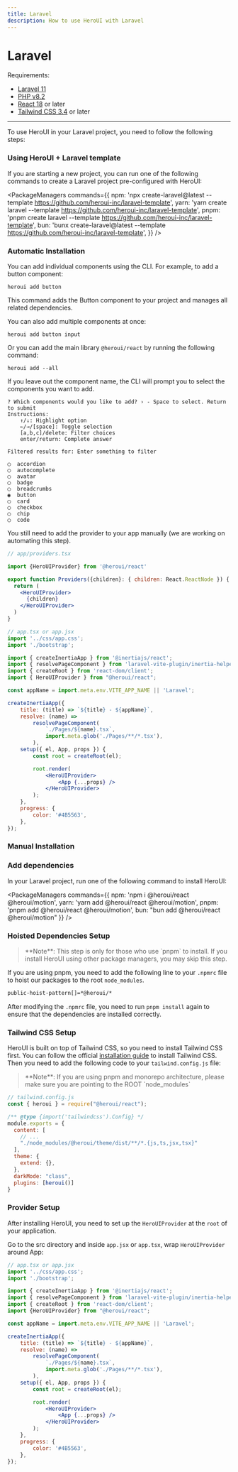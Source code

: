 ```yaml
---
title: Laravel
description: How to use HeroUI with Laravel
---
```


# Laravel

Requirements:

- [Laravel 11](https://laravel.com/)
- [PHP v8.2](https://www.php.net/)
- [React 18](https://reactjs.org/) or later
- [Tailwind CSS 3.4](https://tailwindcss.com/docs/guides/vite#react) or later

------

<CarbonAd/>

To use HeroUI in your Laravel project, you need to follow the following steps:

### Using HeroUI + Laravel template

If you are starting a new project, you can run one of the following commands to create a Laravel project pre-configured with HeroUI:

<PackageManagers
  commands={{
    npm: 'npx create-laravel@latest --template https://github.com/heroui-inc/laravel-template',
    yarn: 'yarn create laravel --template https://github.com/heroui-inc/laravel-template',
    pnpm: 'pnpm create laravel --template https://github.com/heroui-inc/laravel-template',
    bun: 'bunx create-laravel@latest --template https://github.com/heroui-inc/laravel-template',
  }}
/>

### Automatic Installation

You can add individual components using the CLI. For example, to add a button component:

```codeBlock bash
heroui add button
```

This command adds the Button component to your project and manages all related dependencies.

You can also add multiple components at once:

```codeBlock bash
heroui add button input
```

Or you can add the main library `@heroui/react` by running the following command:

```codeBlock bash
heroui add --all
```

If you leave out the component name, the CLI will prompt you to select the components you want to add.

```codeBlock bash
? Which components would you like to add? › - Space to select. Return to submit
Instructions:
    ↑/↓: Highlight option
    ←/→/[space]: Toggle selection
    [a,b,c]/delete: Filter choices
    enter/return: Complete answer

Filtered results for: Enter something to filter

◯  accordion
◯  autocomplete
◯  avatar
◯  badge
◯  breadcrumbs
◉  button
◯  card
◯  checkbox
◯  chip
◯  code
```

You still need to add the provider to your app manually (we are working on automating this step).

```jsx {3,7,9}
// app/providers.tsx

import {HeroUIProvider} from '@heroui/react'

export function Providers({children}: { children: React.ReactNode }) {
  return (
    <HeroUIProvider>
      {children}
    </HeroUIProvider>
  )
}
```

<Spacer y={4} />

```jsx {8,23,25}
// app.tsx or app.jsx
import '../css/app.css';
import './bootstrap';

import { createInertiaApp } from '@inertiajs/react';
import { resolvePageComponent } from 'laravel-vite-plugin/inertia-helpers';
import { createRoot } from 'react-dom/client';
import { HeroUIProvider } from "@heroui/react";

const appName = import.meta.env.VITE_APP_NAME || 'Laravel';

createInertiaApp({
    title: (title) => `${title} - ${appName}`,
    resolve: (name) =>
        resolvePageComponent(
            `./Pages/${name}.tsx`,
            import.meta.glob('./Pages/**/*.tsx'),
        ),
    setup({ el, App, props }) {
        const root = createRoot(el);

        root.render(
            <HeroUIProvider>
                <App {...props} />
            </HeroUIProvider>
        );
    },
    progress: {
        color: '#4B5563',
    },
});
```

### Manual Installation

<Steps>

### Add dependencies

In your Laravel project, run one of the following command to install HeroUI:

<PackageManagers
  commands={{
    npm: 'npm i @heroui/react @heroui/motion',
    yarn: 'yarn add @heroui/react @heroui/motion',
    pnpm: 'pnpm add @heroui/react @heroui/motion',
    bun: "bun add @heroui/react @heroui/motion"
  }}
/>

### Hoisted Dependencies Setup

<Blockquote color="primary">
**Note**: This step is only for those who use `pnpm` to install. If you install HeroUI using other package managers, you may skip this step.
</Blockquote>

If you are using pnpm, you need to add the following line to your `.npmrc` file to hoist our packages to the root `node_modules`.

```bash
public-hoist-pattern[]=*@heroui/*
```

After modifying the `.npmrc` file, you need to run `pnpm install` again to ensure that the dependencies are installed correctly.

### Tailwind CSS Setup

HeroUI is built on top of Tailwind CSS, so you need to install Tailwind CSS first. You can follow the official
[installation guide](https://tailwindcss.com/docs/guides/vite#react) to install Tailwind CSS. Then you need to add
the following code to your `tailwind.config.js` file:

<Blockquote color="primary">
**Note**: If you are using pnpm and monorepo architecture, please make sure you are pointing to the ROOT `node_modules`
</Blockquote>

```js {2,8,13-14}
// tailwind.config.js
const { heroui } = require("@heroui/react");

/** @type {import('tailwindcss').Config} */
module.exports = {
  content: [
    // ...
    "./node_modules/@heroui/theme/dist/**/*.{js,ts,jsx,tsx}"
  ],
  theme: {
    extend: {},
  },
  darkMode: "class",
  plugins: [heroui()]
}
```

### Provider Setup

After installing HeroUI, you need to set up the `HeroUIProvider` at the `root` of your application.

Go to the src directory and inside `app.jsx` or `app.tsx`, wrap `HeroUIProvider` around App:

```jsx {8,23,25}
// app.tsx or app.jsx
import '../css/app.css';
import './bootstrap';

import { createInertiaApp } from '@inertiajs/react';
import { resolvePageComponent } from 'laravel-vite-plugin/inertia-helpers';
import { createRoot } from 'react-dom/client';
import {HeroUIProvider} from "@heroui/react";

const appName = import.meta.env.VITE_APP_NAME || 'Laravel';

createInertiaApp({
    title: (title) => `${title} - ${appName}`,
    resolve: (name) =>
        resolvePageComponent(
            `./Pages/${name}.tsx`,
            import.meta.glob('./Pages/**/*.tsx'),
        ),
    setup({ el, App, props }) {
        const root = createRoot(el);

        root.render(
            <HeroUIProvider>
                <App {...props} />
            </HeroUIProvider>
        );
    },
    progress: {
        color: '#4B5563',
    },
});
```

</Steps>